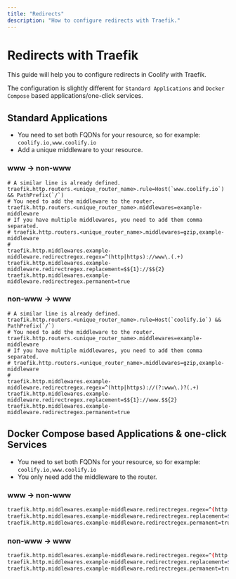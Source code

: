 ```yaml
---
title: "Redirects"
description: "How to configure redirects with Traefik."
---
```


# Redirects with Traefik

This guide will help you to configure redirects in Coolify with Traefik.

The configuration is slightly different for `Standard Applications` and `Docker Compose` based applications/one-click services.

## Standard Applications
- You need to set both FQDNs for your resource, so for example: `coolify.io,www.coolify.io`
- Add a unique middleware to your resource.

### www -> non-www
```bash{4,8-10}
# A similar line is already defined.
traefik.http.routers.<unique_router_name>.rule=Host(`www.coolify.io`) && PathPrefix(`/`)
# You need to add the middleware to the router.
traefik.http.routers.<unique_router_name>.middlewares=example-middleware
# If you have multiple middlewares, you need to add them comma separated.
# traefik.http.routers.<unique_router_name>.middlewares=gzip,example-middleware
#
traefik.http.middlewares.example-middleware.redirectregex.regex=^(http|https)://www\.(.+)
traefik.http.middlewares.example-middleware.redirectregex.replacement=$${1}://$${2}
traefik.http.middlewares.example-middleware.redirectregex.permanent=true
```

### non-www -> www
```bash{4,8-10}
# A similar line is already defined.
traefik.http.routers.<unique_router_name>.rule=Host(`coolify.io`) && PathPrefix(`/`)
# You need to add the middleware to the router.
traefik.http.routers.<unique_router_name>.middlewares=example-middleware
# If you have multiple middlewares, you need to add them comma separated.
# traefik.http.routers.<unique_router_name>.middlewares=gzip,example-middleware
#
traefik.http.middlewares.example-middleware.redirectregex.regex=^(http|https)://(?:www\.)?(.+)
traefik.http.middlewares.example-middleware.redirectregex.replacement=$${1}://www.$${2}
traefik.http.middlewares.example-middleware.redirectregex.permanent=true
```

## Docker Compose based Applications & one-click Services
- You need to set both FQDNs for your resource, so for example: `coolify.io,www.coolify.io`
- You only need add the middleware to the router.

### www -> non-www
```bash
traefik.http.middlewares.example-middleware.redirectregex.regex=^(http|https)://www\.(.+)
traefik.http.middlewares.example-middleware.redirectregex.replacement=$${1}://$${2}
traefik.http.middlewares.example-middleware.redirectregex.permanent=true
```

### non-www -> www
```bash
traefik.http.middlewares.example-middleware.redirectregex.regex=^(http|https)://(?:www\.)?(.+)
traefik.http.middlewares.example-middleware.redirectregex.replacement=$${1}://www.$${2}
traefik.http.middlewares.example-middleware.redirectregex.permanent=true
```
